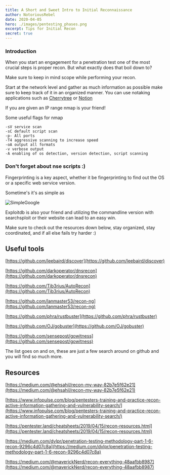 ---
title: A Short and Sweet Intro to Initial Reconnaissance
author: NotoriousRebel
date: 2020-04-05
hero: ./images/pentesting_phases.png
excerpt: Tips for Initial Recon
secret: true
---

### Introduction

When you start an engagement for a penetration test one of the most
crucial steps is proper recon. But what exactly does that boil down to?

Make sure to keep in mind scope while performing your recon.

Start at the network level and gather as much information as possible
make sure to keep track of it in an organized manner. You can use notaking applications
such as [Cherrytree](https://www.giuspen.com/cherrytree/) or [Notion](https://www.notion.so/)

If you are given an IP range nmap is your friend! 

Some useful flags for nmap
```
-sV service scan
-sC default script scan
-p- All ports
-T4 aggressive scanning to increase speed
-oA output all formats
-v verbose output
-A enabling of os detection, version detection, script scanning
```

### Don't forget about nse scripts :) 

Fingerprinting is a key aspect, whether it be fingerprinting to find out the OS or
a specific web service version. 

Sometime's it's as simple as 

![SimpleGoogle](./images/simple_google.png)

Exploitdb is also your friend and utilizing the commandline version with searchsploit or 
their website can lead to an easy win. 

Make sure to check out the resources down below, stay organized,
stay coordinated, and if all else fails try harder :) 

## Useful tools

[https://github.com/leebaird/discover](https://github.com/leebaird/discover)

[https://github.com/darkoperator/dnsrecon](https://github.com/darkoperator/dnsrecon)

[https://github.com/Tib3rius/AutoRecon](https://github.com/Tib3rius/AutoRecon)

[https://github.com/lanmaster53/recon-ng](https://github.com/lanmaster53/recon-ng)

[https://github.com/phra/rustbuster](https://github.com/phra/rustbuster)

[https://github.com/OJ/gobuster](https://github.com/OJ/gobuster)

[https://github.com/sensepost/gowitness](https://github.com/sensepost/gowitness)

The list goes on and on, these are just a few search around on github and you will find so much more.

## Resources


[https://medium.com/@ehsahil/recon-my-way-82b7e5f62e21](https://medium.com/@ehsahil/recon-my-way-82b7e5f62e21)

[https://www.infopulse.com/blog/pentesters-training-and-practice-recon-active-information-gathering-and-vulnerability-search/](https://www.infopulse.com/blog/pentesters-training-and-practice-recon-active-information-gathering-and-vulnerability-search/)

[https://pentester.land/cheatsheets/2019/04/15/recon-resources.html](https://pentester.land/cheatsheets/2019/04/15/recon-resources.html)

[https://medium.com/dvlpr/penetration-testing-methodology-part-1-6-recon-9296c4d07c8a](https://medium.com/dvlpr/penetration-testing-methodology-part-1-6-recon-9296c4d07c8a)

[https://medium.com/@maverickNerd/recon-everything-48aafbb8987](https://medium.com/@maverickNerd/recon-everything-48aafbb8987)